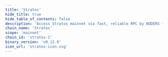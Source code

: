 ```yaml
---
title: 'Stratos'
hide_title: true
hide_table_of_contents: false
description: 'Access Stratos mainnet via fast, reliable RPC by NODERS — no limits, Omnichain-ready, and built for scalable Web3'
chain_name: 'Stratos'
scope: 'mainnet'
chain_id: 'stratos-1'
binary_version: 'v0.12.0'
icon_url: 'stratos-icon.svg'
---
```



<ChainLayout>
  <ChainHero
    name="Stratos"
    iconUrl="img/stratos-icon.svg"
    bgColor="#33948A"
    scope="mainnet"
    chainId="stratos-1"
    nodeVersion="v0.12.0"
    token=""
    stakeUrl=""
    restakeUrl="https://restake.app/stratos/stvaloper1ghkn8ra63422mcepdk0zzglzy6qax637g6fhzm"
    websiteUrl="https://www.thestratos.org/"
    githubUrl="https://github.com/stratosnet/stratos-chain"
    xUrl="https://twitter.com/Stratos_Network"
    discordUrl="https://discord.gg/79dMCCyjAM"
  />

  <ProductLinks
    appUrl=""
    appImageUrl="img/products/"
    explorerUrl=""
    explorerImageUrl="img/products/"
    faucetUrl=""
  />

  <ToolsGrid
    chainName="stratos"
    scope="mainnet"
    showInstall={true}
    showUpgrade={true}
    showGenesis={true}
    showCli={true}
    showEndpoints={true}
    showStateSync={true}
    showSnapshot={true}
    showLivePeers={true}
    showSeed={true}
    showAddressBook={true}
    showExplorersList={true}
    showPublicEndpoints={false}
    showUsefulTools={true}
    showUpgradeWatcher={false}
  />

</ChainLayout>
